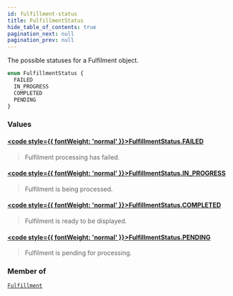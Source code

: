 ```yaml
---
id: fulfillment-status
title: FulfillmentStatus
hide_table_of_contents: true
pagination_next: null
pagination_prev: null
---
```








The possible statuses for a Fulfilment object.

```graphql
enum FulfillmentStatus {
  FAILED
  IN_PROGRESS
  COMPLETED
  PENDING
}
```


### Values

#### [<code style={{ fontWeight: 'normal' }}>FulfillmentStatus.<b>FAILED</b></code>](#) 
> Fulfilment processing has failed.
> 

#### [<code style={{ fontWeight: 'normal' }}>FulfillmentStatus.<b>IN_PROGRESS</b></code>](#) 
> Fulfilment is being processed.
> 

#### [<code style={{ fontWeight: 'normal' }}>FulfillmentStatus.<b>COMPLETED</b></code>](#) 
> Fulfilment is ready to be displayed.
> 

#### [<code style={{ fontWeight: 'normal' }}>FulfillmentStatus.<b>PENDING</b></code>](#) 
> Fulfilment is pending for processing.
> 



### Member of

[`Fulfillment`](/objects/fulfillment)  <Badge class="secondary" text="object"/>



